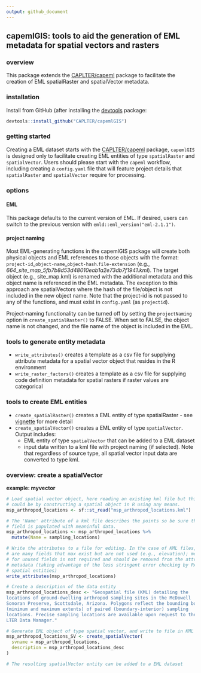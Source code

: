 ```yaml
---
output: github_document
---
```


<!-- README.md is generated from README.Rmd. Please edit the latter. -->

## capemlGIS: tools to aid the generation of EML metadata for spatial vectors and rasters

### overview
  
This package extends the [CAPLTER/capeml](https://github.com/CAPLTER/capeml)
package to facilitate the creation of EML spatialRaster and spatialVector
metadata.


### installation

Install from GitHub (after installing the
[devtools](https://cran.r-project.org/web/packages/devtools/index.html) package:

```r

devtools::install_github("CAPLTER/capemlGIS")
```

### getting started

Creating a EML dataset starts with the
[CAPLTER/capeml](https://github.com/CAPLTER/capeml) package, `capemlGIS` is
designed only to facilitate creating EML entities of type `spatialRaster` and
`spatialVector`. Users should please start with the `capeml` workflow,
including creating a `config.yaml` file that will feature project details that
`spatialRaster` and `spatialVector` require for processing.


### options

#### EML

This package defaults to the current version of EML. If desired, users can
switch to the previous version with `emld::eml_version("eml-2.1.1")`.

#### project naming

Most EML-generating functions in the capemlGIS package will create both
physical objects and EML references to those objects with the format:
`project-id`\_`object-name`\_`object-hash`\.`file-extension` (e.g.,
*664_site_map_5fb7b8d53d48010eab1a2e73db7f1941.kml*). The target object (e.g.,
site_map.kml) is renamed with the additional metadata and this object name is
referenced in the EML metadata. The exception to this approach are
spatialVectors where the hash of the file/object is not included in the new
object name. Note that the project-id is not passed to any of the functions,
and must exist in `config.yaml` (as `projectid`).

Project-naming functionality can be turned off by setting the `projectNaming`
option in `create_spatialRaster()` to FALSE. When set to FALSE, the object name
is not changed, and the file name of the object is included in the EML.

### tools to generate entity metadata

* `write_attributes()` creates a template as a csv file for supplying attribute
metadata for a spatial vector object that resides in the R environment
* `write_raster_factors()` creates a template as a csv file for supplying code
definition metadata for spatial rasters if raster values are categorical

### tools to create EML entities

* `create_spatialRaster()` creates a EML entity of type spatialRaster - see
  [vignette](https://caplter.github.io/capeml/articles/create_spatialRaster.html)
  for more detail
* `create_spatialVector()` creates a EML entity of type `spatialVector`. Output includes:
  + EML entity of type `spatialVector` that can be added to a EML dataset
  + input data written to a kml file with project naming (if selected).  Note
    that regardless of source type, all spatial vector input data are converted
    to type kml.

### overview: create a spatialVector

**example: myvector**

```r

# Load spatial vector object, here reading an existing kml file but this
# could be by constructing a spatial object in R using any means.
msp_arthropod_locations <- sf::st_read("msp_arthropod_locations.kml")

# The 'Name' attribute of a kml file describes the points so be sure that this
# field is populated with meaninful data.
msp_arthropod_locations <- msp_arthropod_locations %>%
  mutate(Name = sampling_locations)

# Write the attributes to a file for editing. In the case of KML files, there
# are many fields that max exist but are not used (e.g., elevation); metadata
# for unused fields is not required and should be removed from the attributes
# metadata (taking advantage of the less stringent error checking by PASTA+ of
# spatial entities)
write_attributes(msp_arthropod_locations)

# Create a description of the data entity
msp_arthropod_locations_desc <- "Geospatial file (KML) detailing the
locations of ground-dwelling arthropod sampling sites in the McDowell
Sonoran Preserve, Scottsdale, Arizona. Polygons reflect the bounding box
(minimum and maximum extents) of paired (boundary-interior) sampling
locations. Precise sampling locations are available upon request to the CAP
LTER Data Manager."

# Generate EML object of type spatial vector, and write to file in KML format
msp_arthropod_locations_SV <- create_spatialVector(
  svname = msp_arthropod_locations,
  description = msp_arthropod_locations_desc
)

# The resulting spatialVector entity can be added to a EML dataset
```

